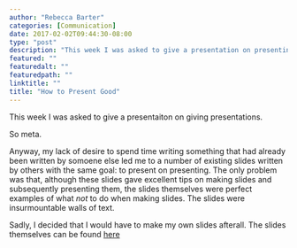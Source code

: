 ```yaml
---
author: "Rebecca Barter"
categories: [Communication]
date: 2017-02-02T09:44:30-08:00
type: "post"
description: "This week I was asked to give a presentation on presenting. Here lies a summary of my efforts."
featured: ""
featuredalt: ""
featuredpath: ""
linktitle: ""
title: "How to Present Good"
---
```



This week I was asked to give a presentaiton on giving presentations.

So meta.

Anyway, my lack of desire to spend time writing something that had already been written by somoene else led me to a number of existing slides written by others with the same goal: to present on presenting. The only problem was that, although these slides gave excellent tips on making slides and subsequently presenting them, the slides themselves were perfect examples of what *not* to do when making slides. The slides were insurmountable walls of text.

Sadly, I decided that I would have to make my own slides afterall. The slides themselves can be found [here](presenting.pdf)




